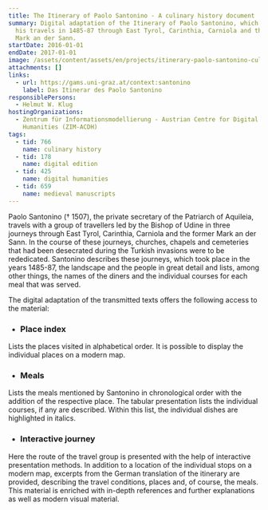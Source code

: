 ```yaml
---
title: The Itinerary of Paolo Santonino - A culinary history document
summary: Digital adaptation of the Itinerary of Paolo Santonino, which describes
  his travels in 1485-87 through East Tyrol, Carinthia, Carniola and the former
  Mark an der Sann.
startDate: 2016-01-01
endDate: 2017-01-01
image: /assets/content/assets/en/projects/itinerary-paolo-santonino-culinary-history-document/das_itinerar_des_paolo_santonino.png
attachments: []
links:
  - url: https://gams.uni-graz.at/context:santonino
    label: Das Itinerar des Paolo Santonino
responsiblePersons:
  - Helmut W. Klug
hostingOrganizations:
  - Zentrum für Informationsmodellierung - Austrian Centre for Digital
    Humanities (ZIM-ACDH)
tags:
  - tid: 766
    name: culinary history
  - tid: 178
    name: digital edition
  - tid: 425
    name: digital humanities
  - tid: 659
    name: medieval manuscripts
---
```

Paolo Santonino († 1507), the private secretary of the Patriarch of Aquileia, travels with a group of travellers led by the Bishop of Udine in three journeys through East Tyrol, Carinthia, Carniola and the former Mark an der Sann. In the course of these journeys, churches, chapels and cemeteries that had been desecrated during the Turkish invasions were to be rededicated. Santonino describes these journeys, which took place in the years 1485-87, the landscape and the people in great detail and lists, among other things, the names of the diners and the individual courses for each meal that was served.

The digital adaptation of the transmitted texts offers the following access to the material:

*   ### **Place index**


Lists the places visited in alphabetical order. It is possible to display the individual places on a modern map.

*   ### **Meals**


Lists the meals mentioned by Santonino in chronological order with the addition of the respective place. The tabular presentation lists the individual courses, if any are described. Within this list, the individual dishes are highlighted in italics.

*   ### **Interactive journey**


Here the route of the travel group is presented with the help of interactive presentation methods. In addition to a location of the individual stops on a modern map, excerpts from the German translation of the itinerary are provided, describing the travel conditions, places and, of course, the meals. This material is enriched with in-depth references and further explanations as well as modern visual material.
